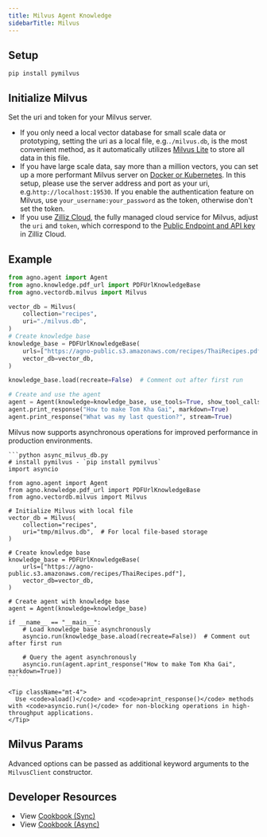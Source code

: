 ```yaml
---
title: Milvus Agent Knowledge
sidebarTitle: Milvus
---
```


## Setup

```shell
pip install pymilvus
```

## Initialize Milvus

Set the uri and token for your Milvus server.

- If you only need a local vector database for small scale data or prototyping, setting the uri as a local file, e.g.`./milvus.db`, is the most convenient method, as it automatically utilizes [Milvus Lite](https://milvus.io/docs/milvus_lite.md) to store all data in this file.
- If you have large scale data, say more than a million vectors, you can set up a more performant Milvus server on [Docker or Kubernetes](https://milvus.io/docs/quickstart.md).
  In this setup, please use the server address and port as your uri, e.g.`http://localhost:19530`. If you enable the authentication feature on Milvus, use `your_username:your_password` as the token, otherwise don't set the token.
- If you use [Zilliz Cloud](https://zilliz.com/cloud), the fully managed cloud service for Milvus, adjust the `uri` and `token`, which correspond to the [Public Endpoint and API key](https://docs.zilliz.com/docs/on-zilliz-cloud-console#cluster-details) in Zilliz Cloud.

## Example

```python agent_with_knowledge.py
from agno.agent import Agent
from agno.knowledge.pdf_url import PDFUrlKnowledgeBase
from agno.vectordb.milvus import Milvus

vector_db = Milvus(
    collection="recipes",
    uri="./milvus.db",
)
# Create knowledge base
knowledge_base = PDFUrlKnowledgeBase(
    urls=["https://agno-public.s3.amazonaws.com/recipes/ThaiRecipes.pdf"],
    vector_db=vector_db,
)

knowledge_base.load(recreate=False)  # Comment out after first run

# Create and use the agent
agent = Agent(knowledge=knowledge_base, use_tools=True, show_tool_calls=True)
agent.print_response("How to make Tom Kha Gai", markdown=True)
agent.print_response("What was my last question?", stream=True)
```

<Card title="Async Support ⚡">
  <div className="mt-2">
    <p>
      Milvus now supports asynchronous operations for improved performance in production environments.
    </p>
    
    ```python async_milvus_db.py
    # install pymilvus - `pip install pymilvus`
    import asyncio

    from agno.agent import Agent
    from agno.knowledge.pdf_url import PDFUrlKnowledgeBase
    from agno.vectordb.milvus import Milvus

    # Initialize Milvus with local file
    vector_db = Milvus(
        collection="recipes",
        uri="tmp/milvus.db",  # For local file-based storage
    )

    # Create knowledge base
    knowledge_base = PDFUrlKnowledgeBase(
        urls=["https://agno-public.s3.amazonaws.com/recipes/ThaiRecipes.pdf"],
        vector_db=vector_db,
    )

    # Create agent with knowledge base
    agent = Agent(knowledge=knowledge_base)

    if __name__ == "__main__":
        # Load knowledge base asynchronously
        asyncio.run(knowledge_base.aload(recreate=False))  # Comment out after first run

        # Query the agent asynchronously
        asyncio.run(agent.aprint_response("How to make Tom Kha Gai", markdown=True))
    ```
    
    <Tip className="mt-4">
      Use <code>aload()</code> and <code>aprint_response()</code> methods with <code>asyncio.run()</code> for non-blocking operations in high-throughput applications.
    </Tip>
  </div>
</Card>

## Milvus Params

<Snippet file="vectordb_milvus_params.mdx" />

Advanced options can be passed as additional keyword arguments to the `MilvusClient` constructor.

## Developer Resources

- View [Cookbook (Sync)](https://github.com/agno-agi/agno/blob/main/cookbook/agent_concepts/knowledge/vector_dbs/milvus_db/milvus_db.py)
- View [Cookbook (Async)](https://github.com/agno-agi/agno/blob/main/cookbook/agent_concepts/knowledge/vector_dbs/milvus_db/async_milvus_db.py)